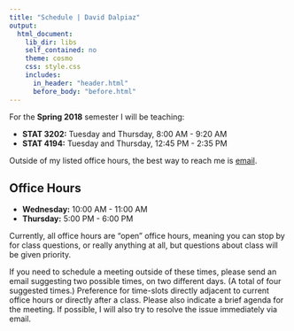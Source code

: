 ```yaml
---
title: "Schedule | David Dalpiaz"
output:
  html_document:
    lib_dir: libs
    self_contained: no
    theme: cosmo
    css: style.css
    includes:
      in_header: "header.html"
      before_body: "before.html"
---
```


For the **Spring 2018** semester I will be teaching:

- **STAT 3202:** Tuesday and Thursday, 8:00 AM - 9:20 AM
- **STAT 4194:** Tuesday and Thursday, 12:45 PM - 2:35 PM

Outside of my listed office hours, the best way to reach me is [email](contact.html).

## Office Hours

- **Wednesday:** 10:00 AM - 11:00 AM
- **Thursday:** 5:00 PM - 6:00 PM

Currently, all office hours are "open" office hours, meaning you can stop by for class questions, or really anything at all, but questions about class will be given priority.

If you need to schedule a meeting outside of these times, please send an email suggesting two possible times, on two different days. (A total of four suggested times.) Preference for time-slots directly adjacent to current office hours or directly after a class. Please also indicate a brief agenda for the meeting. If possible, I will also try to resolve the issue immediately via email.

